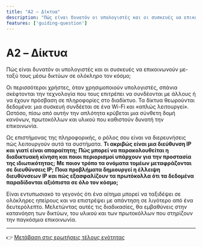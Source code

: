 ```yaml
---
title: "A2 – Δίκτυα"
description: "Πώς είναι δυνατόν οι υπολογιστές και οι συσκευές να επικοινωνούν μεταξύ τους μέσω δικτύων σε ολόκληρο τον κόσμο;"
features: ['guiding-question']
---
```



# A2 – Δίκτυα

<GuidingQuestion lang="el">
  Πώς είναι δυνατόν οι υπολογιστές και οι συσκευές να επικοινωνούν μεταξύ τους μέσω δικτύων σε ολόκληρο τον κόσμο;
</GuidingQuestion>

Οι περισσότεροι χρήστες, όταν χρησιμοποιούν υπολογιστές, σπάνια σκέφτονται την τεχνολογία που τους επιτρέπει να συνδέονται με άλλους ή να έχουν πρόσβαση σε πληροφορίες στο διαδίκτυο. Τα δίκτυα θεωρούνται δεδομένα: μια συσκευή συνδέεται σε ένα Wi-Fi και «απλώς λειτουργεί». Ωστόσο, πίσω από αυτήν την απλότητα κρύβεται μια σύνθετη δομή κανόνων, πρωτοκόλλων και υλικού που καθιστούν δυνατή την επικοινωνία.

Ως επιστήμονας της πληροφορικής, ο ρόλος σου είναι να διερευνήσεις πώς λειτουργούν αυτά τα συστήματα.
**Τι ακριβώς είναι μια διεύθυνση IP και γιατί είναι απαραίτητη;**
**Πώς μπορεί να παρακολουθείται η διαδικτυακή κίνηση και ποιοι περιορισμοί υπάρχουν για την προστασία της ιδιωτικότητας;**
**Με ποιον τρόπο τα ονόματα τομέων μεταφράζονται σε διευθύνσεις IP;**
**Ποια προβλήματα δημιουργεί η έλλειψη διευθύνσεων IP και πώς εξασφαλίζουν τα πρωτόκολλα ότι τα δεδομένα παραδίδονται αξιόπιστα σε όλο τον κόσμο;**

Είναι εντυπωσιακό το γεγονός ότι ένα αίτημα μπορεί να ταξιδέψει σε ολόκληρες ηπείρους και να επιστρέψει με απάντηση σε λιγότερο από ένα δευτερόλεπτο. Μελετώντας αυτές τις διαδικασίες, θα εμβαθύνεις στην κατανόηση των δικτύων, του υλικού και των πρωτοκόλλων που στηρίζουν την παγκόσμια επικοινωνία.

---

👉 [Μετάβαση στις ερωτήσεις τέλους ενότητας](/cs-study-companion/el/a2/end-of-topic-questions)